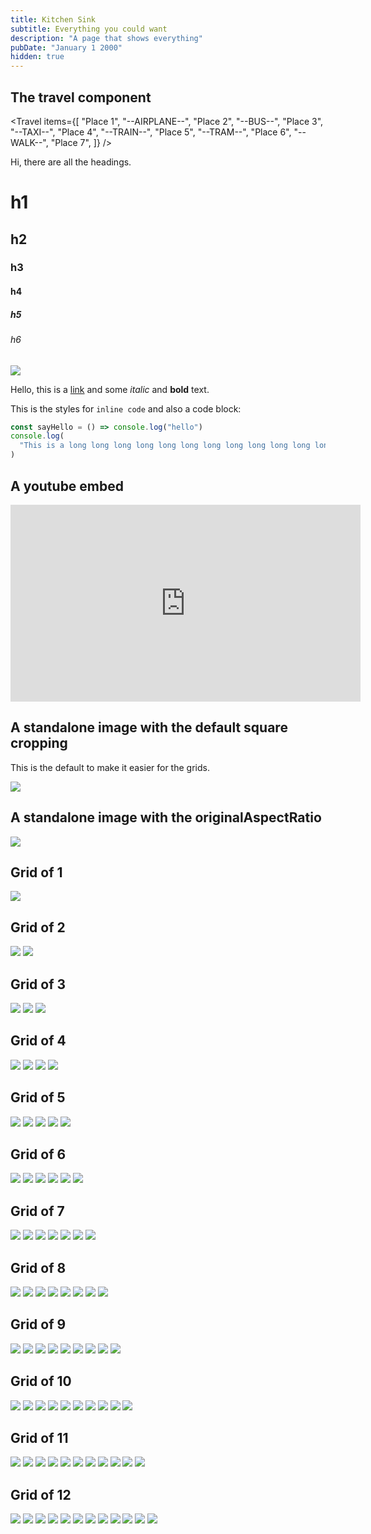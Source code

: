 ```yaml
---
title: Kitchen Sink
subtitle: Everything you could want
description: "A page that shows everything"
pubDate: "January 1 2000"
hidden: true
---
```



## The travel component

<Travel
  items={[
    "Place 1",
    "--AIRPLANE--",
    "Place 2",
    "--BUS--",
    "Place 3",
    "--TAXI--",
    "Place 4",
    "--TRAIN--",
    "Place 5",
    "--TRAM--",
    "Place 6",
    "--WALK--",
    "Place 7",
  ]}
/>

Hi, there are all the headings.

# h1

## h2

### h3

#### h4

##### h5

###### h6

<Img
  originalAspectRatio
  src="2019-taiwan-vietnam/3f69d771d8824ffe992991f4a6139544.jpg"
/>

Hello, this is a [link](https://google.com.au) and some _italic_ and **bold**
text.

This is the styles for `inline code` and also a code block:

```js
const sayHello = () => console.log("hello")
console.log(
  "This is a long long long long long long long long long long long long line of code to see what the scrolling is like"
)
```

## A youtube embed

<iframe
  width="560"
  height="315"
  src="https://www.youtube.com/embed/aYRzej8v3RI"
  frameborder="0"
  allowfullscreen
></iframe>

## A standalone image with the default square cropping

This is the default to make it easier for the grids.

<Img src="2019-taiwan-vietnam/c8ea9567452f42bf86ff4eb9ac022087.jpg" />

## A standalone image with the originalAspectRatio

<Img
  originalAspectRatio
  src="2019-taiwan-vietnam/c8ea9567452f42bf86ff4eb9ac022087.jpg"
/>

## Grid of 1

<Grid>
  <Img src="2019-taiwan-vietnam/dc66f6a6607d47d58409a0fee32f593b.jpg" />
</Grid>

## Grid of 2

<Grid>
  <Img src="2019-taiwan-vietnam/457e21843a0b464093506cd99998b3f1.jpg" />
  <Img src="2019-taiwan-vietnam/dc66f6a6607d47d58409a0fee32f593b.jpg" />
</Grid>

## Grid of 3

<Grid>
  <Img src="2019-taiwan-vietnam/457e21843a0b464093506cd99998b3f1.jpg" />
  <Img src="2019-taiwan-vietnam/b285725ba1af459a919dea751163ee70.jpg" />
  <Img src="2019-taiwan-vietnam/16c56cf6b52647f087d4f568002539e1.jpg" />
</Grid>

## Grid of 4

<Grid>
  <Img src="2019-taiwan-vietnam/457e21843a0b464093506cd99998b3f1.jpg" />
  <Img src="2019-taiwan-vietnam/457e21843a0b464093506cd99998b3f1.jpg" />
  <Img src="2019-taiwan-vietnam/dc66f6a6607d47d58409a0fee32f593b.jpg" />
  <Img src="2019-taiwan-vietnam/dc66f6a6607d47d58409a0fee32f593b.jpg" />
</Grid>

## Grid of 5

<Grid>
  <Img src="2019-taiwan-vietnam/457e21843a0b464093506cd99998b3f1.jpg" />
  <Img src="2019-taiwan-vietnam/b285725ba1af459a919dea751163ee70.jpg" />
  <Img src="2019-taiwan-vietnam/16c56cf6b52647f087d4f568002539e1.jpg" />
  <Img src="2019-taiwan-vietnam/c57d062c2df648eebc9521bc01c09adb.jpg" />
  <Img src="2019-taiwan-vietnam/8ce6970bc7184e3e8af91f3b031facd0.jpg" />
</Grid>

## Grid of 6

<Grid>
  <Img src="2019-taiwan-vietnam/b285725ba1af459a919dea751163ee70.jpg" />
  <Img src="2019-taiwan-vietnam/16c56cf6b52647f087d4f568002539e1.jpg" />
  <Img src="2019-taiwan-vietnam/c57d062c2df648eebc9521bc01c09adb.jpg" />
  <Img src="2019-taiwan-vietnam/8ce6970bc7184e3e8af91f3b031facd0.jpg" />
  <Img src="2019-taiwan-vietnam/15d4dfe9eec243bc9f2d8ce970953f25.jpg" />
  <Img src="2019-taiwan-vietnam/dc66f6a6607d47d58409a0fee32f593b.jpg" />
</Grid>

## Grid of 7

<Grid>
  <Img src="2019-taiwan-vietnam/457e21843a0b464093506cd99998b3f1.jpg" />
  <Img src="2019-taiwan-vietnam/b285725ba1af459a919dea751163ee70.jpg" />
  <Img src="2019-taiwan-vietnam/16c56cf6b52647f087d4f568002539e1.jpg" />
  <Img src="2019-taiwan-vietnam/c57d062c2df648eebc9521bc01c09adb.jpg" />
  <Img src="2019-taiwan-vietnam/8ce6970bc7184e3e8af91f3b031facd0.jpg" />
  <Img src="2019-taiwan-vietnam/15d4dfe9eec243bc9f2d8ce970953f25.jpg" />
  <Img src="2019-taiwan-vietnam/dc66f6a6607d47d58409a0fee32f593b.jpg" />
</Grid>

## Grid of 8

<Grid>
  <Img src="2019-taiwan-vietnam/457e21843a0b464093506cd99998b3f1.jpg" />
  <Img src="2019-taiwan-vietnam/457e21843a0b464093506cd99998b3f1.jpg" />
  <Img src="2019-taiwan-vietnam/b285725ba1af459a919dea751163ee70.jpg" />
  <Img src="2019-taiwan-vietnam/16c56cf6b52647f087d4f568002539e1.jpg" />
  <Img src="2019-taiwan-vietnam/c57d062c2df648eebc9521bc01c09adb.jpg" />
  <Img src="2019-taiwan-vietnam/8ce6970bc7184e3e8af91f3b031facd0.jpg" />
  <Img src="2019-taiwan-vietnam/15d4dfe9eec243bc9f2d8ce970953f25.jpg" />
  <Img src="2019-taiwan-vietnam/dc66f6a6607d47d58409a0fee32f593b.jpg" />
</Grid>

## Grid of 9

<Grid>
  <Img src="2019-taiwan-vietnam/457e21843a0b464093506cd99998b3f1.jpg" />
  <Img src="2019-taiwan-vietnam/457e21843a0b464093506cd99998b3f1.jpg" />
  <Img src="2019-taiwan-vietnam/457e21843a0b464093506cd99998b3f1.jpg" />
  <Img src="2019-taiwan-vietnam/b285725ba1af459a919dea751163ee70.jpg" />
  <Img src="2019-taiwan-vietnam/16c56cf6b52647f087d4f568002539e1.jpg" />
  <Img src="2019-taiwan-vietnam/c57d062c2df648eebc9521bc01c09adb.jpg" />
  <Img src="2019-taiwan-vietnam/8ce6970bc7184e3e8af91f3b031facd0.jpg" />
  <Img src="2019-taiwan-vietnam/15d4dfe9eec243bc9f2d8ce970953f25.jpg" />
  <Img src="2019-taiwan-vietnam/dc66f6a6607d47d58409a0fee32f593b.jpg" />
</Grid>

## Grid of 10

<Grid>
  <Img src="2019-taiwan-vietnam/457e21843a0b464093506cd99998b3f1.jpg" />
  <Img src="2019-taiwan-vietnam/457e21843a0b464093506cd99998b3f1.jpg" />
  <Img src="2019-taiwan-vietnam/457e21843a0b464093506cd99998b3f1.jpg" />
  <Img src="2019-taiwan-vietnam/457e21843a0b464093506cd99998b3f1.jpg" />
  <Img src="2019-taiwan-vietnam/b285725ba1af459a919dea751163ee70.jpg" />
  <Img src="2019-taiwan-vietnam/16c56cf6b52647f087d4f568002539e1.jpg" />
  <Img src="2019-taiwan-vietnam/c57d062c2df648eebc9521bc01c09adb.jpg" />
  <Img src="2019-taiwan-vietnam/8ce6970bc7184e3e8af91f3b031facd0.jpg" />
  <Img src="2019-taiwan-vietnam/15d4dfe9eec243bc9f2d8ce970953f25.jpg" />
  <Img src="2019-taiwan-vietnam/dc66f6a6607d47d58409a0fee32f593b.jpg" />
</Grid>

## Grid of 11

<Grid>
  <Img src="2019-taiwan-vietnam/457e21843a0b464093506cd99998b3f1.jpg" />
  <Img src="2019-taiwan-vietnam/b285725ba1af459a919dea751163ee70.jpg" />
  <Img src="2019-taiwan-vietnam/16c56cf6b52647f087d4f568002539e1.jpg" />
  <Img src="2019-taiwan-vietnam/c57d062c2df648eebc9521bc01c09adb.jpg" />
  <Img src="2019-taiwan-vietnam/8ce6970bc7184e3e8af91f3b031facd0.jpg" />
  <Img src="2019-taiwan-vietnam/15d4dfe9eec243bc9f2d8ce970953f25.jpg" />
  <Img src="2019-taiwan-vietnam/dc66f6a6607d47d58409a0fee32f593b.jpg" />
  <Img src="2019-taiwan-vietnam/457e21843a0b464093506cd99998b3f1.jpg" />
  <Img src="2019-taiwan-vietnam/457e21843a0b464093506cd99998b3f1.jpg" />
  <Img src="2019-taiwan-vietnam/457e21843a0b464093506cd99998b3f1.jpg" />
  <Img src="2019-taiwan-vietnam/457e21843a0b464093506cd99998b3f1.jpg" />
</Grid>

## Grid of 12

<Grid>
  <Img src="2019-taiwan-vietnam/457e21843a0b464093506cd99998b3f1.jpg" />
  <Img src="2019-taiwan-vietnam/457e21843a0b464093506cd99998b3f1.jpg" />
  <Img src="2019-taiwan-vietnam/457e21843a0b464093506cd99998b3f1.jpg" />
  <Img src="2019-taiwan-vietnam/457e21843a0b464093506cd99998b3f1.jpg" />
  <Img src="2019-taiwan-vietnam/457e21843a0b464093506cd99998b3f1.jpg" />
  <Img src="2019-taiwan-vietnam/457e21843a0b464093506cd99998b3f1.jpg" />
  <Img src="2019-taiwan-vietnam/b285725ba1af459a919dea751163ee70.jpg" />
  <Img src="2019-taiwan-vietnam/16c56cf6b52647f087d4f568002539e1.jpg" />
  <Img src="2019-taiwan-vietnam/c57d062c2df648eebc9521bc01c09adb.jpg" />
  <Img src="2019-taiwan-vietnam/8ce6970bc7184e3e8af91f3b031facd0.jpg" />
  <Img src="2019-taiwan-vietnam/15d4dfe9eec243bc9f2d8ce970953f25.jpg" />
  <Img src="2019-taiwan-vietnam/dc66f6a6607d47d58409a0fee32f593b.jpg" />
</Grid>

